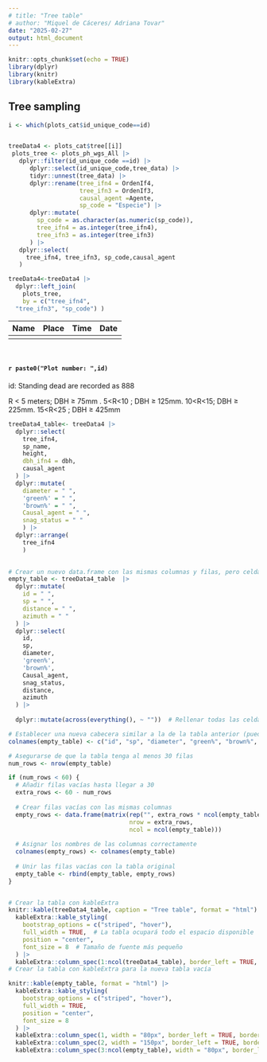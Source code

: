 ```yaml
---
# title: "Tree table"
# author: "Miquel de Cáceres/ Adriana Tovar"
date: "2025-02-27"
output: html_document
---
```


```r
knitr::opts_chunk$set(echo = TRUE)
library(dplyr)
library(knitr)
library(kableExtra)
```

## Tree sampling

```r

i <- which(plots_cat$id_unique_code==id)


treeData4 <- plots_cat$tree[[i]]
 plots_tree <- plots_ph_wgs_All |> 
   dplyr::filter(id_unique_code ==id) |> 
      dplyr::select(id_unique_code,tree_data) |> 
      tidyr::unnest(tree_data) |> 
      dplyr::rename(tree_ifn4 = OrdenIf4, 
                    tree_ifn3 = OrdenIf3,
                    causal_agent =Agente,
                    sp_code = "Especie") |> 
      dplyr::mutate(
        sp_code = as.character(as.numeric(sp_code)),
        tree_ifn4 = as.integer(tree_ifn4),
        tree_ifn3 = as.integer(tree_ifn3)
      ) |> 
   dplyr::select(
     tree_ifn4, tree_ifn3, sp_code,causal_agent
   )

treeData4<-treeData4 |> 
  dplyr::left_join(
    plots_tree, 
    by = c("tree_ifn4",
  "tree_ifn3", "sp_code") )

```

|  Name   | Place     | Time | Date  |
|---------|-----------|------|-------|
|         |           |      |       |

<br>



#### `r paste0("Plot number: ",id)`
####### id: Standing dead are recorded as 888

R < 5 meters; DBH ≥ 75mm . 
5<R<10 ; DBH ≥ 125mm. 
10<R<15; DBH  ≥ 225mm. 
15<R<25 ; DBH  ≥ 425mm 

```r

treeData4_table<- treeData4 |> 
  dplyr::select(
    tree_ifn4,
    sp_name,
    height,
    dbh_ifn4 = dbh,
    causal_agent 
  ) |> 
  dplyr::mutate(
    diameter = " ",
    'green%' = " ",
    'brown%' = " ",
    Causal_agent = " ", 
    snag_status = " "
    ) |> 
  dplyr::arrange( 
    tree_ifn4
    )
  


```

```r

# Crear un nuevo data.frame con las mismas columnas y filas, pero celdas vacías
empty_table <- treeData4_table  |> 
  dplyr::mutate(
    id = " ",
    sp = " ",
    distance = " ",
    azimuth = " "
  ) |> 
  dplyr::select(
    id,
    sp,
    diameter,
    'green%',
    'brown%',
    Causal_agent,
    snag_status,
    distance,
    azimuth
  ) |> 
  
  dplyr::mutate(across(everything(), ~ ""))  # Rellenar todas las celdas con vacío

# Establecer una nueva cabecera similar a la de la tabla anterior (puedes modificarla si es necesario)
colnames(empty_table) <- c("id", "sp", "diameter", "green%", "brown%",  "Causal_agent", "snag_status","distance", "azimuth") 

# Asegurarse de que la tabla tenga al menos 30 filas
num_rows <- nrow(empty_table)

if (num_rows < 60) {
  # Añadir filas vacías hasta llegar a 30
  extra_rows <- 60 - num_rows
  
  # Crear filas vacías con las mismas columnas
  empty_rows <- data.frame(matrix(rep("", extra_rows * ncol(empty_table)), 
                                  nrow = extra_rows, 
                                  ncol = ncol(empty_table)))
  
  # Asignar los nombres de las columnas correctamente
  colnames(empty_rows) <- colnames(empty_table)
  
  # Unir las filas vacías con la tabla original
  empty_table <- rbind(empty_table, empty_rows)
}



```


```r
# Crear la tabla con kableExtra
knitr::kable(treeData4_table, caption = "Tree table", format = "html") |> 
  kableExtra::kable_styling(
    bootstrap_options = c("striped", "hover"),
    full_width = TRUE,  # La tabla ocupará todo el espacio disponible
    position = "center",
    font_size = 8  # Tamaño de fuente más pequeño
  ) |> 
  kableExtra::column_spec(1:ncol(treeData4_table), border_left = TRUE, border_right = TRUE)
# Crear la tabla con kableExtra para la nueva tabla vacía
```


```r
knitr::kable(empty_table, format = "html") |> 
  kableExtra::kable_styling(
    bootstrap_options = c("striped", "hover"),
    full_width = TRUE,  
    position = "center",
    font_size = 8  
  ) |> 
  kableExtra::column_spec(1, width = "80px", border_left = TRUE, border_right = TRUE) |>  # Primera columna
  kableExtra::column_spec(2, width = "150px", border_left = TRUE, border_right = TRUE) |>  # Segunda columna (más ancha para dos palabras)
  kableExtra::column_spec(3:ncol(empty_table), width = "80px", border_left = TRUE, border_right = TRUE)  # Otras columnas con espacio para 4 dígitos
```